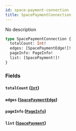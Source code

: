 ```yaml
---
id: space-payment-connection
title: SpacePaymentConnection
---
```



No description

```graphql
type SpacePaymentConnection {
  totalCount: Int!
  edges: [SpacePaymentEdge!]!
  pageInfo: PageInfo!
  list: [SpacePayment!]!
}
```


### Fields

#### `totalCount` ([`Int`](../../references/scalars/int))




#### `edges` ([`SpacePaymentEdge`](../../references/objects/space-payment-edge))




#### `pageInfo` ([`PageInfo`](../../references/objects/page-info))




#### `list` ([`SpacePayment`](../../references/objects/space-payment))






